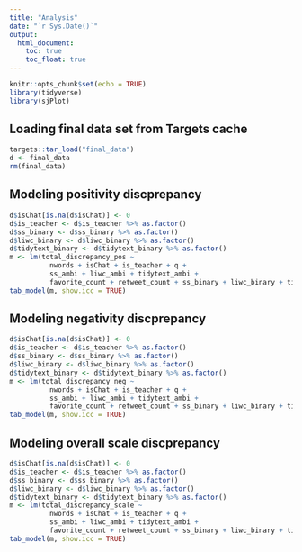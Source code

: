 ```yaml
---
title: "Analysis"
date: "`r Sys.Date()`"
output:
  html_document:
    toc: true
    toc_float: true
---
```


```r
knitr::opts_chunk$set(echo = TRUE)
library(tidyverse)
library(sjPlot)
```

## Loading final data set from Targets cache

```r
targets::tar_load("final_data")
d <- final_data
rm(final_data)
```

## Modeling positivity discprepancy
```r
d$isChat[is.na(d$isChat)] <- 0
d$is_teacher <- d$is_teacher %>% as.factor()
d$ss_binary <- d$ss_binary %>% as.factor()
d$liwc_binary <- d$liwc_binary %>% as.factor()
d$tidytext_binary <- d$tidytext_binary %>% as.factor()
m <- lm(total_discrepancy_pos ~ 
          nwords + isChat + is_teacher + q + 
          ss_ambi + liwc_ambi + tidytext_ambi + 
          favorite_count + retweet_count + ss_binary + liwc_binary + tidytext_binary, d)
tab_model(m, show.icc = TRUE)
```

## Modeling negativity discprepancy

```r
d$isChat[is.na(d$isChat)] <- 0
d$is_teacher <- d$is_teacher %>% as.factor()
d$ss_binary <- d$ss_binary %>% as.factor()
d$liwc_binary <- d$liwc_binary %>% as.factor()
d$tidytext_binary <- d$tidytext_binary %>% as.factor()
m <- lm(total_discrepancy_neg ~ 
          nwords + isChat + is_teacher + q + 
          ss_ambi + liwc_ambi + tidytext_ambi + 
          favorite_count + retweet_count + ss_binary + liwc_binary + tidytext_binary, d)
tab_model(m, show.icc = TRUE)
```

## Modeling overall scale discprepancy

```r
d$isChat[is.na(d$isChat)] <- 0
d$is_teacher <- d$is_teacher %>% as.factor()
d$ss_binary <- d$ss_binary %>% as.factor()
d$liwc_binary <- d$liwc_binary %>% as.factor()
d$tidytext_binary <- d$tidytext_binary %>% as.factor()
m <- lm(total_discrepancy_scale ~ 
          nwords + isChat + is_teacher + q + 
          ss_ambi + liwc_ambi + tidytext_ambi + 
          favorite_count + retweet_count + ss_binary + liwc_binary + tidytext_binary, d)
tab_model(m, show.icc = TRUE)
```
